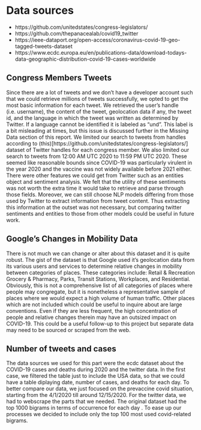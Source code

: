 # Data sources

- https://github.com/unitedstates/congress-legislators/
- https://github.com/thepanacealab/covid19_twitter
- https://ieee-dataport.org/open-access/coronavirus-covid-19-geo-tagged-tweets-dataset
- https://www.ecdc.europa.eu/en/publications-data/download-todays-data-geographic-distribution-covid-19-cases-worldwide

## Congress Members Tweets
Since there are a lot of tweets and we don't have a developer account such that we could retrieve millions of tweets successfully, we opted to get the most basic information for each tweet. We retrieved the user's handle (i.e. username), the content of the tweet, geolocation data if any, the tweet id, and the language in which the tweet was written as determined by Twitter. If a language cannot be identified it is labeled as "und". This label is a bit misleading at times, but this issue is discussed further in the Missing Data section of this report. We limited our search to tweets from handles according to (this)[https://github.com/unitedstates/congress-legislators/] dataset of Twitter handles for each congress member. We also limited our search to tweets from 12:00 AM UTC 2020 to 11:59 PM UTC 2020. These seemed like reasonable bounds since COVID-19 was particularly virulent in the year 2020 and the vaccine was not widely available before 2021 either. There were other features we could get from Twitter such as an entities object and sentiment analysis. We felt that the utility of these sentiments was not worth the extra time it would take to retrieve and parse through those fields. Moreover, we can still choose  NLP models differing from those used by Twitter to extract information from tweet content. Thus extracting this information at the outset was not necessary, but comparing twitter sentiments and entities to those from other models could be useful in future work.

<!-- add df.head() for congress data along with some summary statistics -->

## Google's Changes in Mobility Data
There is not much we can change or alter about this dataset and it is quite robust. The gist of the dataset is that Google used it's geolocation data from its various users and services to determine relative changes in mobility between categories of places. These categories include: Retail & Recreation	Grocery & Pharmacy, Parks, Transit Stations, Workplaces, and Residential. Obviously, this is not a comprehensive list of all categories of places where people may congregate, but it is nonetheless a representative sample of places where we would expect a high volume of human traffic. Other places which are not included which could be useful to inquire about are large conventions. Even if they are less frequent, the high concentration of people and relative changes therein may have an outsized impact on COVID-19. This could be a useful follow-up to this project but separate data may need to be sourced or scraped from the web.

<!-- add df.head() for mobility data along with some summary statistics -->
## Number of tweets and cases
The data sources we used for this part were the ecdc dataset about the COVID-19 cases and deaths during 2020 and the twitter data. In the first case, we filtered the table just to include the USA data, so that we could have a table diplaying date, number of cases, and deaths for each day. To better compare our data, we just focused on the prevaccine covid situation, starting from the 4/1/2020 till around 12/15/2020. For the twitter data, we had to webscrape the parts that we needed. The original dataset had the top 1000 bigrams in terms of occurrence for each day . To ease up our processes we decided to include only the top 100 most used covid-related bigrams.
